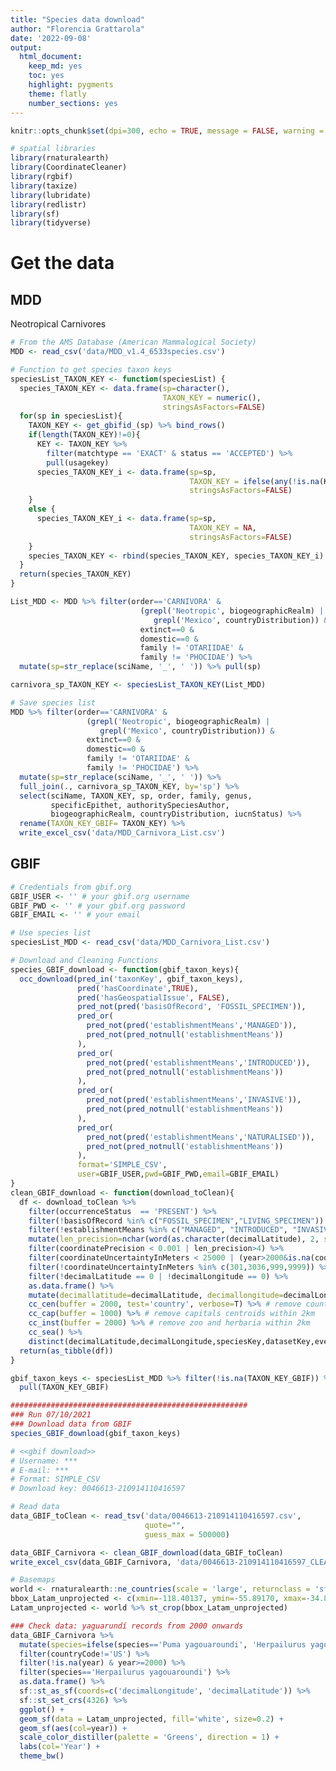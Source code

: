 ```yaml
---
title: "Species data download"
author: "Florencia Grattarola"
date: '2022-09-08'
output: 
  html_document: 
    keep_md: yes
    toc: yes
    highlight: pygments
    theme: flatly
    number_sections: yes
---
```


```r
knitr::opts_chunk$set(dpi=300, echo = TRUE, message = FALSE, warning = FALSE)
```

```r
# spatial libraries
library(rnaturalearth)
library(CoordinateCleaner)
library(rgbif)
library(taxize)
library(lubridate)
library(redlistr)
library(sf)
library(tidyverse)
```

# Get the data

## MDD
Neotropical Carnivores
```r
# From the AMS Database (American Mammalogical Society)
MDD <- read_csv('data/MDD_v1.4_6533species.csv')

# Function to get species taxon keys
speciesList_TAXON_KEY <- function(speciesList) {
  species_TAXON_KEY <- data.frame(sp=character(),
                                  TAXON_KEY = numeric(),
                                  stringsAsFactors=FALSE)
  for(sp in speciesList){
    TAXON_KEY <- get_gbifid_(sp) %>% bind_rows() 
    if(length(TAXON_KEY)!=0){
      KEY <- TAXON_KEY %>% 
        filter(matchtype == 'EXACT' & status == 'ACCEPTED') %>%
        pull(usagekey)
      species_TAXON_KEY_i <- data.frame(sp=sp,
                                        TAXON_KEY = ifelse(any(!is.na(KEY)), KEY, NA),
                                        stringsAsFactors=FALSE)
    } 
    else {
      species_TAXON_KEY_i <- data.frame(sp=sp,
                                        TAXON_KEY = NA,
                                        stringsAsFactors=FALSE)
    }
    species_TAXON_KEY <- rbind(species_TAXON_KEY, species_TAXON_KEY_i)
  }
  return(species_TAXON_KEY)
}

List_MDD <- MDD %>% filter(order=='CARNIVORA' & 
                             (grepl('Neotropic', biogeographicRealm) | 
                                grepl('Mexico', countryDistribution)) &
                             extinct==0 &
                             domestic==0 & 
                             family != 'OTARIIDAE' & 
                             family != 'PHOCIDAE') %>% 
  mutate(sp=str_replace(sciName, '_', ' ')) %>% pull(sp)

carnivora_sp_TAXON_KEY <- speciesList_TAXON_KEY(List_MDD)

# Save species list 
MDD %>% filter(order=='CARNIVORA' &
                 (grepl('Neotropic', biogeographicRealm) | 
                    grepl('Mexico', countryDistribution)) &
                 extinct==0 &
                 domestic==0 & 
                 family != 'OTARIIDAE' & 
                 family != 'PHOCIDAE') %>% 
  mutate(sp=str_replace(sciName, '_', ' ')) %>% 
  full_join(., carnivora_sp_TAXON_KEY, by='sp') %>% 
  select(sciName, TAXON_KEY, sp, order, family, genus, 
         specificEpithet, authoritySpeciesAuthor,
         biogeographicRealm, countryDistribution, iucnStatus) %>% 
  rename(TAXON_KEY_GBIF= TAXON_KEY) %>% 
  write_excel_csv('data/MDD_Carnivora_List.csv')
```

## GBIF

```r
# Credentials from gbif.org 
GBIF_USER <- '' # your gbif.org username 
GBIF_PWD <- '' # your gbif.org password
GBIF_EMAIL <- '' # your email 

# Use species list
speciesList_MDD <- read_csv('data/MDD_Carnivora_List.csv')

# Download and Cleaning Functions
species_GBIF_download <- function(gbif_taxon_keys){
  occ_download(pred_in('taxonKey', gbif_taxon_keys),
               pred('hasCoordinate',TRUE),
               pred('hasGeospatialIssue', FALSE),
               pred_not(pred('basisOfRecord', 'FOSSIL_SPECIMEN')),
               pred_or(
                 pred_not(pred('establishmentMeans','MANAGED')),
                 pred_not(pred_notnull('establishmentMeans'))
               ),
               pred_or(
                 pred_not(pred('establishmentMeans','INTRODUCED')),
                 pred_not(pred_notnull('establishmentMeans'))
               ),
               pred_or(
                 pred_not(pred('establishmentMeans','INVASIVE')),
                 pred_not(pred_notnull('establishmentMeans'))
               ),
               pred_or(
                 pred_not(pred('establishmentMeans','NATURALISED')),
                 pred_not(pred_notnull('establishmentMeans'))
               ),
               format='SIMPLE_CSV',
               user=GBIF_USER,pwd=GBIF_PWD,email=GBIF_EMAIL)
}
clean_GBIF_download <- function(download_toClean){
  df <- download_toClean %>% 
    filter(occurrenceStatus  == 'PRESENT') %>% 
    filter(!basisOfRecord %in% c("FOSSIL_SPECIMEN","LIVING_SPECIMEN")) %>%
    filter(!establishmentMeans %in% c("MANAGED", "INTRODUCED", "INVASIVE", "NATURALISED")) %>% 
    mutate(len_precision=nchar(word(as.character(decimalLatitude), 2, sep = fixed('.')))) %>% 
    filter(coordinatePrecision < 0.001 | len_precision>4) %>% 
    filter(coordinateUncertaintyInMeters < 25000 | (year>2000&is.na(coordinateUncertaintyInMeters))) %>% 
    filter(!coordinateUncertaintyInMeters %in% c(301,3036,999,9999)) %>% 
    filter(!decimalLatitude == 0 | !decimalLongitude == 0) %>% 
    as.data.frame() %>% 
    mutate(decimallatitude=decimalLatitude, decimallongitude=decimalLongitude) %>% 
    cc_cen(buffer = 2000, test='country', verbose=T) %>% # remove country centroids within 2km 
    cc_cap(buffer = 1000) %>% # remove capitals centroids within 2km
    cc_inst(buffer = 2000) %>% # remove zoo and herbaria within 2km 
    cc_sea() %>% 
    distinct(decimalLatitude,decimalLongitude,speciesKey,datasetKey,eventDate, .keep_all = TRUE)
  return(as_tibble(df))
}
```

```r
gbif_taxon_keys <- speciesList_MDD %>% filter(!is.na(TAXON_KEY_GBIF)) %>% 
  pull(TAXON_KEY_GBIF) 

#####################################################
### Run 07/10/2021
### Download data from GBIF
species_GBIF_download(gbif_taxon_keys)

# <<gbif download>>
# Username: ***
# E-mail: ***
# Format: SIMPLE_CSV
# Download key: 0046613-210914110416597

```

```r
# Read data
data_GBIF_toClean <- read_tsv('data/0046613-210914110416597.csv',
                              quote="",
                              guess_max = 500000)

data_GBIF_Carnivora <- clean_GBIF_download(data_GBIF_toClean)
write_excel_csv(data_GBIF_Carnivora, 'data/0046613-210914110416597_CLEAN.csv') 
```

```r
# Basemaps
world <- rnaturalearth::ne_countries(scale = 'large', returnclass = 'sf')
bbox_Latam_unprojected <- c(xmin=-118.40137, ymin=-55.89170, xmax=-34.80547, ymax= 32.71533)
Latam_unprojected <- world %>% st_crop(bbox_Latam_unprojected)

### Check data: yaguarundí records from 2000 onwards
data_GBIF_Carnivora %>% 
  mutate(species=ifelse(species=='Puma yagouaroundi', 'Herpailurus yagouaroundi', species)) %>% 
  filter(countryCode!='US') %>%
  filter(!is.na(year) & year>=2000) %>%
  filter(species=='Herpailurus yagouaroundi') %>% 
  as.data.frame() %>% 
  sf::st_as_sf(coords=c('decimalLongitude', 'decimalLatitude')) %>% 
  sf::st_set_crs(4326) %>% 
  ggplot() + 
  geom_sf(data = Latam_unprojected, fill='white', size=0.2) +
  geom_sf(aes(col=year)) + 
  scale_color_distiller(palette = 'Greens', direction = 1) + 
  labs(col='Year') +
  theme_bw() 

```
